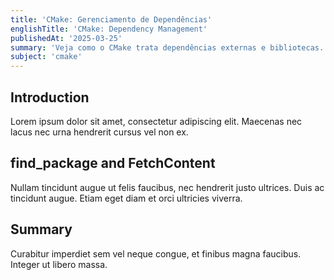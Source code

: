 ```yaml
---
title: 'CMake: Gerenciamento de Dependências'
englishTitle: 'CMake: Dependency Management'
publishedAt: '2025-03-25'
summary: 'Veja como o CMake trata dependências externas e bibliotecas.'
subject: 'cmake'
---
```


## Introduction

Lorem ipsum dolor sit amet, consectetur adipiscing elit. Maecenas nec lacus nec urna hendrerit cursus vel non ex.

## find_package and FetchContent

Nullam tincidunt augue ut felis faucibus, nec hendrerit justo ultrices. Duis ac tincidunt augue. Etiam eget diam et orci ultricies viverra.

## Summary

Curabitur imperdiet sem vel neque congue, et finibus magna faucibus. Integer ut libero massa.
